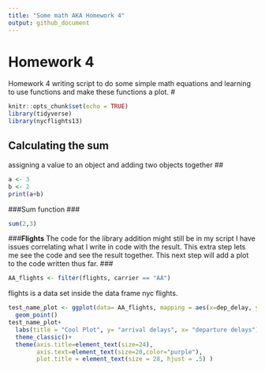```yaml
---
title: "Some math AKA Homework 4"
output: github_document
---
```

# Homework 4
Homework 4 writing script to do some simple math equations and learning to use functions and make these functions a plot.
#
```r
knitr::opts_chunk$set(echo = TRUE)
library(tidyverse)
library(nycflights13)
```

## Calculating the sum
assigning a value to an object and adding two objects together
##

```r
a <- 3
b <- 2
print(a+b)
```

###Sum function
###

```r
sum(2,3)
```


###**Flights**
The code for the library addition might still be in my script I have issues correlating what I write in code with the result. This extra step lets me see the code and see the result together. This next step will add a plot to the code written thus far.
###

```r
AA_flights <- filter(flights, carrier == "AA")
```

flights is a data set inside the data frame nyc flights.

```r
test_name_plot <- ggplot(data= AA_flights, mapping = aes(x=dep_delay, y=arr_delay))+
  geom_point()
test_name_plot+
  labs(title = "Cool Plot", y= "arrival delays", x= "departure delays")+
  theme_classic()+
  theme(axis.title=element_text(size=24),
        axis.text=element_text(size=20,color="purple"), 
        plot.title = element_text(size = 28, hjust = .5) )


```




